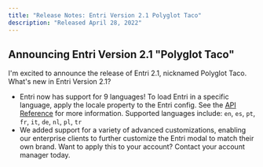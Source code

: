 ```yaml
---
title: "Release Notes: Entri Version 2.1 Polyglot Taco"
description: "Released April 28, 2022"
---
```


## Announcing Entri Version 2.1 "Polyglot Taco"
I'm excited to announce the release of Entri 2.1, nicknamed Polyglot Taco.
What's new in Entri Version 2.1?

- Entri now has support for 9 languages! To load Entri in a specific language, apply the locale property to the Entri config. See the [API Reference](/api-reference) for more information. Supported languages include: `en`, `es`, `pt`, `fr`, `it`, `de`, `nl`, `pl`, `tr`
- We added support for a variety of advanced customizations, enabling our enterprise clients to further customize the Entri modal to match their own brand. Want to apply this to your account? Contact your account manager today.